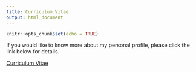 ```yaml
---
title: Curriculum Vitae
output: html_document
---
```


```r
knitr::opts_chunk$set(echo = TRUE)
```

If you would like to know more about my personal profile, please click the link below for details.  

[Curriculum Vitae](https://drive.google.com/file/d/1hMlXxojKKB_x2PLA5JuDUn6rWMcUJrsb/view?usp=sharing)